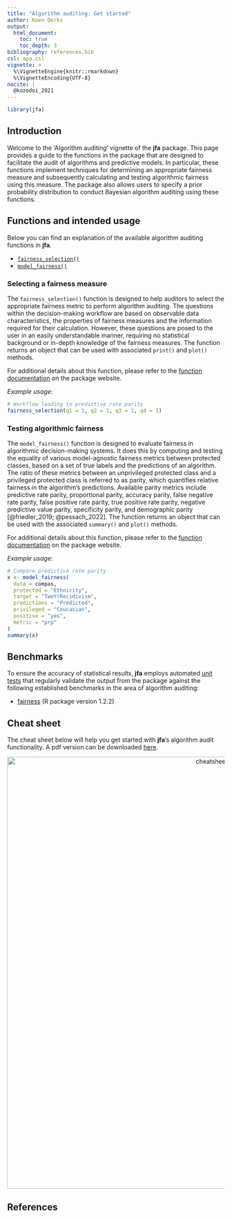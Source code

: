```yaml
---
title: "Algorithm auditing: Get started"
author: Koen Derks
output: 
  html_document:
    toc: true
    toc_depth: 3
bibliography: references.bib
csl: apa.csl
vignette: >
  %\VignetteEngine{knitr::rmarkdown}
  %\VignetteEncoding{UTF-8}
nocite: |
  @kozodoi_2021
---
```


```r
library(jfa)
```

## Introduction

Welcome to the 'Algorithm auditing' vignette of the **jfa** package. This page
provides a guide to the functions in the package that are designed to facilitate
the audit of algorithms and predictive models. In particular, these functions
implement techniques for determining an appropriate fairness measure and
subsequently calculating and testing algorithmic fairness using this measure.
The package also allows users to specify a prior probability distribution to
conduct Bayesian algorithm auditing using these functions.

## Functions and intended usage

Below you can find an explanation of the available algorithm auditing functions
in **jfa**.

- [`fairness_selection()`](#selecting-a-fairness-measure)
- [`model_fairness()`](#testing-algorithmic-fairness)

### Selecting a fairness measure

The `fairness_selection()` function is designed to help auditors to select the
appropriate fairness metric to perform algorithm auditing. The questions within
the decision-making workflow are based on observable data characteristics, the
properties of fairness measures and the information required for their
calculation. However, these questions are posed to the user in an easily
understandable manner, requiring no statistical background or in-depth knowledge
of the fairness measures. The function returns an object that can be used with
associated `print()` and `plot()` methods.

For additional details about this function, please refer to the
[function documentation](https://koenderks.github.io/jfa/reference/fairness_selection.html)
on the package website.

*Example usage:*

```r
# Workflow leading to predictive rate parity
fairness_selection(q1 = 1, q2 = 1, q3 = 1, q4 = 1)
```

### Testing algorithmic fairness

The `model_fairness()` function is designed to evaluate fairness in algorithmic
decision-making systems. It does this by computing and testing the equality of
various model-agnostic fairness metrics between protected classes, based on a
set of true labels and the predictions of an algorithm. The ratio of these
metrics between an unprivileged protected class and a privileged protected class
is referred to as parity, which quantifies relative fairness in the algorithm's
predictions. Available parity metrics include predictive rate parity,
proportional parity, accuracy parity, false negative rate parity, false positive
rate parity, true positive rate parity, negative predictive value parity,
specificity parity, and demographic parity [@friedler_2019; @pessach_2022]. The
function returns an object that can be used with the associated `summary()` and
`plot()` methods.

For additional details about this function, please refer to the
[function documentation](https://koenderks.github.io/jfa/reference/model_fairness.html)
on the package website.

*Example usage:*

```r
# Compare predictive rate parity
x <- model_fairness(
  data = compas,
  protected = "Ethnicity",
  target = "TwoYrRecidivism",
  predictions = "Predicted",
  privileged = "Caucasian",
  positive = "yes",
  metric = "prp"
)
summary(x)
```

## Benchmarks

To ensure the accuracy of statistical results, **jfa** employs automated
[unit tests](https://github.com/koenderks/jfa/tree/development/tests/testthat)
that regularly validate the output from the package against the following
established benchmarks in the area of algorithm auditing:

- [fairness](https://cran.r-project.org/package=fairness) (R package version 1.2.2)

## Cheat sheet

The cheat sheet below will help you get started with **jfa**'s algorithm audit
functionality. A pdf version can be downloaded [here](https://github.com/koenderks/jfa/raw/development/man/figures/cheatsheet/cheatsheet-algorithm.pdf).

<p align='center'><img src='cheatsheet-algorithm.png' alt='cheatsheet-algorithm' width='1000'></p>

## References
<div id="refs"></div>
